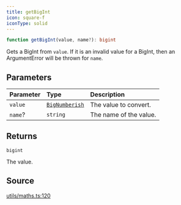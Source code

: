 ```yaml
---
title: getBigInt
icon: square-f
iconType: solid
---
```


```ts
function getBigInt(value, name?): bigint
```

Gets a BigInt from `value`. If it is an invalid value for a BigInt, then an ArgumentError will be thrown for `name`.

## Parameters

| Parameter | Type | Description |
| :------ | :------ | :------ |
| `value` | [`BigNumberish`](/sdk/content/type-aliases/BigNumberish) | The value to convert. |
| `name`? | `string` | The name of the value. |

## Returns

`bigint`

The value.

## Source

[utils/maths.ts:120](https://github.com/dominant-strategies/quais.js/blob/b933caa87ef69ba5037d92b4910f17bf5321524f/src/utils/maths.ts#L120)
